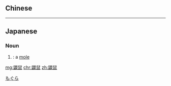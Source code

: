 {{also|鼴鼠}}
==Chinese==
{{zh-see|鼴鼠}}

----

==Japanese==
{{ja-kanjitab|yomi=irregular}}

===Noun===
{{ja-noun|もぐら|モグラ}}

# {{alternative spelling of|lang=ja|sort=もぐら|土竜}}: a [[mole]] {{qualifier|the animal}}

[[Category:ja:Mammals|もぐら]]

[[mg:鼹鼠]]
[[chr:鼹鼠]]
[[zh:鼹鼠]]